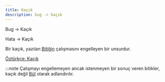 ```yaml
---
title: Kaçık
description: bug -> kaçık
---
```


Bug -> Kaçık

Hata -> Kaçık

Bir kaçık, yazılan [Bitiğin](/tonga/tr/yazilim/bitik) çalışmasını engelleyen bir unsurdur.

[Öztürkçe: Kaçık](tonga/tr/words/1057/#_top)

:::note
Çalışmayı engellemeyen ancak istenmeyen bir sonuç veren bitikler, kaçık değil [Bül](/tonga/tr/yazilim/bül) olarak adlandırılır.
